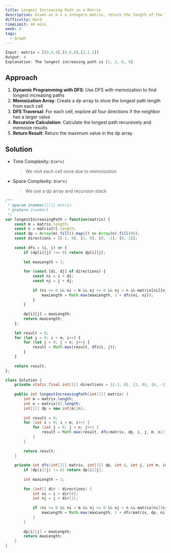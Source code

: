 ```yaml
---
title: Longest Increasing Path in a Matrix
description: Given an m x n integers matrix, return the length of the longest increasing path in matrix. From each cell, you can either move in four directions - left, right, up, or down.
difficulty: Hard
timeLimit: 40 mins
week: 4
tags:
  - Graph
---
```


```js title="Example"
Input: matrix = [[9,9,4],[6,6,8],[2,1,1]]
Output: 4
Explanation: The longest increasing path is [1, 2, 6, 9].
```

## Approach

1. **Dynamic Programming with DFS**: Use DFS with memoization to find longest increasing paths
2. **Memoization Array**: Create a dp array to store the longest path length from each cell
3. **DFS Traversal**: For each cell, explore all four directions if the neighbor has a larger value
4. **Recursive Calculation**: Calculate the longest path recursively and memoize results
5. **Return Result**: Return the maximum value in the dp array

## Solution

- Time Complexity: `O(m*n)`
  > We visit each cell once due to memoization
- Space Complexity: `O(m*n)`
  > We use a dp array and recursion stack

```js tab="JavaScript"
/**
 * @param {number[][]} matrix
 * @return {number}
 */
var longestIncreasingPath = function(matrix) {
    const m = matrix.length;
    const n = matrix[0].length;
    const dp = Array(m).fill().map(() => Array(n).fill(0));
    const directions = [[-1, 0], [1, 0], [0, -1], [0, 1]];
    
    const dfs = (i, j) => {
        if (dp[i][j] !== 0) return dp[i][j];
        
        let maxLength = 1;
        
        for (const [di, dj] of directions) {
            const ni = i + di;
            const nj = j + dj;
            
            if (ni >= 0 && ni < m && nj >= 0 && nj < n && matrix[ni][nj] > matrix[i][j]) {
                maxLength = Math.max(maxLength, 1 + dfs(ni, nj));
            }
        }
        
        dp[i][j] = maxLength;
        return maxLength;
    };
    
    let result = 0;
    for (let i = 0; i < m; i++) {
        for (let j = 0; j < n; j++) {
            result = Math.max(result, dfs(i, j));
        }
    }
    
    return result;
};
```

```java tab="Java"
class Solution {
    private static final int[][] directions = {{-1, 0}, {1, 0}, {0, -1}, {0, 1}};
    
    public int longestIncreasingPath(int[][] matrix) {
        int m = matrix.length;
        int n = matrix[0].length;
        int[][] dp = new int[m][n];
        
        int result = 0;
        for (int i = 0; i < m; i++) {
            for (int j = 0; j < n; j++) {
                result = Math.max(result, dfs(matrix, dp, i, j, m, n));
            }
        }
        
        return result;
    }
    
    private int dfs(int[][] matrix, int[][] dp, int i, int j, int m, int n) {
        if (dp[i][j] != 0) return dp[i][j];
        
        int maxLength = 1;
        
        for (int[] dir : directions) {
            int ni = i + dir[0];
            int nj = j + dir[1];
            
            if (ni >= 0 && ni < m && nj >= 0 && nj < n && matrix[ni][nj] > matrix[i][j]) {
                maxLength = Math.max(maxLength, 1 + dfs(matrix, dp, ni, nj, m, n));
            }
        }
        
        dp[i][j] = maxLength;
        return maxLength;
    }
}
```
